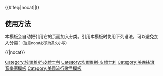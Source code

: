 <noinclude>{{noteTA
|G1=Show
|1=zh-tw:艾維斯; zh-hk:埃爾維斯;zh-cn:埃尔维斯; 
|2=zh-tw:普里斯萊; zh-hk:皮禮士利; zh-cn:普雷斯利; 
|3=zh-hant:麗莎; zh-cn:莉萨; 
|4=zh-tw:百萬四重唱;zh-cn:百万美元四重奏
}}</noinclude>
{{navbox musical artist
| name       = 艾維斯·普里斯萊
| state      = {{{state<includeonly>|collapsed</includeonly>}}}
| title      = [[艾維斯·普里斯萊]]
| bodyclass  = hlist
| background = solo_singer

| above=

*{{link-en|艾維斯·普里斯萊的專輯目錄|Elvis Presley albums discography|專輯目錄}}
*{{link-en|艾維斯·普里斯萊的單曲目錄|Elvis Presley singles discography|單曲目錄}}
*{{link-en|艾維斯·普里斯萊的電影和電視節目|Elvis Presley on film and television|電影錦集}}

| group1 = 錄音室專輯
| list1  =
* [[艾維斯·普里斯萊 (同名專輯)|《艾維斯·普里斯萊》]]

* {{link-en|艾維斯 (1956年專輯)|Elvis (1956 album)|《艾維斯》}}
*《[[Peace in the Valley (迷你專輯)|Peace in the Valley]]》 <small>(迷你專輯)</small>
*{{link-en|艾維斯的聖誕集錦|Elvis' Christmas Album|《艾維斯的聖誕集錦》}}
*《[[For LP Fans Only]]》
*《[[A Date with Elvis]]》
*{{link-en|艾維斯回來了！|Elvis Is Back!|《艾維斯回來了！》}}
*《[[His Hand in Mine]]》
*《[[Something for Everybody]]》
*《[[Pot Luck (Elvis Presley album)|Pot Luck]]》
*《[[Elvis for Everyone!]]》
*《[[How Great Thou Art (Elvis Presley album)|How Great Thou Art]]》
*《[[From Elvis in Memphis]]》
*《[[From Memphis to Vegas/From Vegas to Memphis]]》
*《[[Elvis Country (I'm 10,000 Years Old)]]》
*{{link-en|來自貓王的情書|Love Letters From Elvis|《來自貓王的情書》}}
*《[[Elvis sings The Wonderful World of Christmas]]》
*《[[Elvis Now]]》
* {{link-en|He Touched Me (專輯)|He Touched Me (album)|《He Touched Me》}}
* {{link-en|艾維斯 (1973年專輯)|Elvis (1973 album)|《艾維斯》}}
*《[[Raised on Rock/For Ol' Times Sake]]》
*{{link-en|美好時光 (艾維斯·普里斯萊的專輯)|Good Times (Elvis Presley album)|《美好時光》}}
*《[[Promised Land (Elvis Presley album)|Promised Land]]》
*{{link-en|今日 (艾維斯·普里斯萊的專輯)|Today (Elvis Presley album)|《今日》}}
*《[[From Elvis Presley Boulevard, Memphis, Tennessee]]》
*《[[Moody Blue]]》

| group2 = 現場演唱會專輯
| list2  =
*《[[On Stage (Elvis Presley album)|On Stage]]》
*《[[As Recorded at Madison Square Garden]]》
*《[[Aloha from Hawaii Via Satellite (album)|Aloha from Hawaii Via Satellite]]》
*《[[Elvis Recorded Live on Stage in Memphis]]》
*《[[Having Fun with Elvis on Stage]]》
*《[[Elvis in Concert (album)|Elvis in Concert]]》
*《[[An Afternoon in the Garden]]》

| group3 = 電影原聲帶
| list3  =
*《[[Loving You (album)|Loving You]]》
*《[[King Creole (album)|King Creole]]》
*《[[G.I. Blues (album)|G.I. Blues]]》
* {{link-en|藍色夏威夷 (艾維斯·普里斯萊的專輯)|Blue Hawaii (Elvis Presley album)|《藍色夏威夷》}}
*《[[Girls! Girls! Girls! (album)|Girls! Girls! Girls!]]》
*《[[It Happened at the World's Fair (album)|It Happened at the World's Fair]]》
*《[[Fun in Acapulco (album)|Fun in Acapulco]]》
*《[[Kissin' Cousins (album)|Kissin' Cousins]]》
*《[[Roustabout (album)|Roustabout]]》
*《[[Girl Happy (album)|Girl Happy]]》
*《[[Harum Scarum (album)|Harum Scarum]]》
*《[[Frankie and Johnny (album)|Frankie and Johnny]]》
*《[[Paradise, Hawaiian Style (album)|Paradise Hawaiian Style]]》
*《[[Spinout (album)|Spinout]]》
*《[[Double Trouble (Elvis Presley album)|Double Trouble]]》
*《[[Clambake (album)|Clambake]]》
*《[[Speedway (album)|Speedway]]》
*{{link-en|艾維斯 (NBC電視特別節目)|Elvis (NBC TV Special)|《艾維斯》}}
*《[[That's the Way It Is (Elvis Presley album)|That's the Way It Is]]》
*{{link-en|貓王萬歲 (專輯)|Viva Elvis (album)|《貓王萬歲》}}

| group4 = 合輯
| list4  =
*《[[Elvis' Golden Records]]》
*《[[50,000,000 Elvis Fans Can't Be Wrong]]》
*《[[Elvis' Golden Records Volume 3]]》
*《[[Elvis' Gold Records Volume 4]]》
*《[[Elvis Sings Flaming Star]]》
*《[[Let's Be Friends]]》
*《[[Almost in Love]]》
*《[[C'mon Everybody (album)|C'mon Everybody]]》
*《[[I Got Lucky]]》
*《[[Elvis: A Legendary Performer Volume 1]]》
*《[[Elvis' 40 Greatest]]》
*《[[Pure Gold (Elvis Presley album)|Pure Gold]]》
*《[[Elvis: A Legendary Performer Volume 2]]》
*《[[The Sun Sessions]]》
*《[[Welcome to My World (Elvis Presley album)|Welcome to My World]]》
*《[[Mahalo from Elvis]]》
*《[[Elvis: A Legendary Performer Volume 3]]》
*{{link-en|艾維斯：暢銷單曲精選輯一|Elvis: Greatest Hits Volume 1|《暢銷單曲精選輯一》}}
*《[[Elvis' Gold Records Volume 5]]》
*《[[Amazing Grace: His Greatest Sacred Performances]]》
*《[[Command Performances: The Essential 60s Masters II]]》
*《[[Elvis 56]]》
*{{link-en|虎人 (專輯)|Tiger Man (album)|《虎人》}}
*《[[Memories: The '68 Comeback Special]]》
*《[[Sunrise (Elvis Presley album)|Sunrise]]》
*《[[Suspicious Minds (album)|Suspicious Minds: The Memphis 1969 Anthology]]
*《[[ELV1S]]》
*《[[2nd to None]]》
*《[[Elvis at Sun]]》
*《[[Hitstory (Elvis Presley album)|Hitstory]]》
*《[[Elvis Inspirational]]》
*《[[Elvis Rock (album)|Elvis Rock]]》
*《[[Elvis Christmas]]》
*{{link-en|艾維斯·普里斯萊世紀典藏|The Essential Elvis Presley|《艾維斯·普里斯萊世紀典藏》}}
*《[[Christmas Duets]]》
*《[[If I Can Dream (album)|If I Can Dream]]》
*《[[Way Down in the Jungle Room]]》
*《[[The Wonder of You (Elvis Presley album)|The Wonder of You]]》

| group5 = 套裝
| list5  =
*《[[Worldwide 50 Gold Award Hits Vol. 1]]》
*《[[The King of Rock 'n' Roll: The Complete 50's Masters]]》
*《[[From Nashville to Memphis: The Essential '60s Masters]]》
*《[[Walk a Mile in My Shoes: The Essential '70s Masters]]》
*《[[Live in Las Vegas (Elvis Presley album)|Live in Las Vegas]]》
*{{link-en|今日、明日和永遠 (艾維斯普·利斯萊的專輯)|Today, Tomorrow, and Forever (Elvis Presley album)|《今日、明日和永遠》}}
*《[[Elvis the King]]》
*《[[Elvis (1968 TV program)#Complete '68 Comeback Special|The Complete '68 Comeback Special]]》
*《[[The Complete Elvis Presley Masters]]》

| group6 = 私售
| list6 =
*{{link-en|貓王的狗屎精選集|Elvis' Greatest Shit|《貓王的狗屎單曲精選集》}}

| group7 = 傳記電影
| list7  =
*《[[貓王 (1979年電影)|貓王]]》（1979年電影）
*《{{link-en|貓王拜訪尼克森|Elvis Meets Nixon|貓王拜訪尼克森}}》
*《{{link-en|Elvis (迷你劇)|Elvis (miniseries)|艾維斯}}》（2005年迷你劇）
*《[[當貓王碰上總統]]》
*《[[貓王艾維斯]]》（2022年電影）

| group8 = 紀錄片
| list8  =
*《[[The Pied Piper of Cleveland]]》
*《[[Elvis: That's the Way It Is]]》
*《[[Elvis on Tour]]》
*《[[This Is Elvis]]》
*《[[The New Gladiators (film)|The New Gladiators]]》

| group9 = 電視特別節目
| list9  =
*《[[The Frank Sinatra Timex Show: Welcome Home Elvis]]》
*《[[Elvis (1968 TV program)|Elvis Presley's '68 Comeback Special]]》
*《[[Aloha from Hawaii Via Satellite]]》
*《[[Elvis in Concert]]》

| group10 =關於貓王<br/>的舞臺表演
| list10  =
* 《[[Cooking with Elvis]]》
* 《[[All Shook Up (musical)|All Shook Up]]》
* 《[[Elvis (musical)|Elvis. The Musical]]》
* 《[[Elvis: The Concert]]》
* {{link-en|貓王萬歲|Viva Elvis|《貓王萬歲》}}

| group11 = 前十名單曲
| list11  =

*[[傷心旅館|{{單雙書號轉換|傷心旅館}}]]（"{{lang|en|Heartbreak Hotel}}"）
*{{單雙書號轉換|[[I Want You, I Need You, I Love You]]}}
*{{單雙書號轉換|[[Don't Be Cruel]]}}
* {{link-en|獵犬 (歌曲)|Hound Dog (song)|{{單雙書號轉換|獵犬}}}}
* {{link-en|溫柔地愛我|Love Me Tender (song)|{{單雙書號轉換|溫柔地愛我}}}}
*{{單雙書號轉換|[[Love Me (Leiber/Stoller song)|Love Me]]}}
*{{單雙書號轉換|[[Too Much (Elvis Presley song)|Too Much]]}}
*{{單雙書號轉換|[[All Shook Up]]}}
*{{link-en|（讓我作妳的）泰迪熊|(Let Me Be Your) Teddy Bear|{{單雙書號轉換|（讓我作妳的）泰迪熊}}}}
* {{link-en|監獄搖滾 (歌曲)|Jailhouse Rock (song)|{{單雙書號轉換|監獄搖滾}}}}
* {{link-en|不要 (艾維斯·普里斯萊的歌曲)|Don't (Elvis Presley song)|{{單雙書號轉換|不要}}}}
*{{單雙書號轉換|[[Wear My Ring Around Your Neck]]}}
*{{單雙書號轉換|[[Hard Headed Woman]]}}
* {{link-en|一夜 (歌曲)|One Night (song)|{{單雙書號轉換|一夜}}}}
*{{單雙書號轉換|[[I Got Stung]]}}
*{{單雙書號轉換|[[(Now and Then There's) A Fool Such as I]]}}
*{{link-en|今夜我需要妳的愛|I Need Your Love Tonight|{{單雙書號轉換|今夜我需要妳的愛}}}}
*{{單雙書號轉換|[[A Big Hunk o' Love]]}}
*{{單雙書號轉換|[[Stuck on You (Elvis Presley song)|Stuck on You]]}}
*{{單雙書號轉換|[[It's Now or Never (song)|It's Now or Never]]}}
*{{單雙書號轉換|[[Are You Lonesome Tonight? (song)|Are You Lonesome Tonight?]]}}
*{{單雙書號轉換|[[Surrender (Elvis Presley song)|Surrender]]}}
*{{單雙書號轉換|[[I Feel So Bad]]}}
*{{單雙書號轉換|[[(Marie's the Name) His Latest Flame]]}}
* {{link-en|妹妹 (艾維斯·普里斯萊的歌曲)|Little Sister (Elvis Presley songs)|{{單雙書號轉換|妹妹}}}}
*[[墮入情網|{{單雙書號轉換|墮入情網}}]]（"{{lang|en|Can't Help Falling In Love}}"）
*{{單雙書號轉換|[[Good Luck Charm]]}}
*{{單雙書號轉換|[[She's Not You]]}}
*{{單雙書號轉換|[[Return to Sender (song)|Return to Sender]]}}
*{{單雙書號轉換|[[(You're the) Devil in Disguise|(You're The) Devil in Disguise]]}}
*{{單雙書號轉換|[[Bossa Nova Baby]]}}
* {{link-en|教堂哭泣|Crying In The Chapel|{{單雙書號轉換|教堂哭泣}}}}
*{{單雙書號轉換|[[In the Ghetto]]}}
*{{單雙書號轉換|[[Suspicious Minds]]}}
*{{單雙書號轉換|[[Don't Cry Daddy]]}}
*{{單雙書號轉換|[[The Wonder of You]]}}
*{{單雙書號轉換|[[Burning Love]]}}

| group12 =相關人物
| list12  =
* {{link-en|山姆·菲利普斯|Sam Phillips}}
* {{link-en|藍月男孩|The Blue Moon Boys}}
* {{link-en|The Jordanaires|The Jordanaires}}
* [[The Imperials]]
* [[The Sweet Inspirations]]
* {{link-en|TCB樂團|TCB Band}}
* {{link-en|J·D·索姆奈|J. D. Sumner}}
* {{link-en|史蒂芬·H·肖爾斯|Stephen H. Sholes}}
* [[June Juanico]]
* [[Memphis Mafia]]
* {{link-en|湯姆·帕克|Colonel Tom Parker|湯姆·帕克上校}}
* [[George C. Nichopoulos]]
* [[麗莎·瑪麗·普里斯萊]]
* [[普莉西拉·普里斯萊]]
* [[Judy Spreckels]]
* [[Linda Thompson (actress)|Linda Thompson]]
* [[Ginger Alden]]
* [[Larry Geller]]

| group13 = 相關條目
| list13  =
*[[艾維斯·普里斯萊出生地|生地]]
* [[優雅園]]
* {{link-en|艾維斯·普里斯萊的文化描繪|Cultural depictions of Elvis Presley|文化描繪}}
* {{link-en|艾維斯·普里斯萊的文化影響|Cultural_depictions_of_Elvis_Presley|文化影響}}
* {{link-en|艾維斯·普里斯萊的人際關係|Personal relationships of Elvis Presley|人際關係}}
* {{link-en|貓王模仿者|Elvis impersonator|模仿者}}
* {{link-en|貓王和格萊蒂絲|Elvis and Gladys|《貓王和格萊蒂絲》}}
* {{link-en|貓王與我|Elvis and Me|《貓王與我》}}
* {{link-en|Elvis-A-Rama博物館|Elvis-A-Rama Museum}}
* {{link-en|艾維斯·普里斯萊的暢銷單曲列表|List of Elvis Presley hit singles|暢銷單曲}}
* {{link-en|艾維斯·普里斯萊在太陽唱片錄製的歌曲列表|List of songs recorded by Elvis Presley on the Sun label|太陽唱片}}
* {{link-en|百萬四重唱|Million Dollar Quartet}}
* [[艾維斯·普里斯萊歌曲列表|歌曲列表]]
* {{link-en|有關或提及艾維斯·普里斯萊的歌曲列表|List of songs about or referencing Elvis Presley|相關歌曲}}
* {{link-en|艾維斯·普里斯萊企業|Elvis Presley Enterprises}}
*[[艾維斯·普里斯萊被選入的名人堂列表|名人堂]]
* 「{{link-en|貓王已經離開現場了|Elvis has left the building}}」
* {{link-en|貓王電臺|Elvis Radio}}
* {{link-en|聯邦調查局對艾維斯·普里斯萊的檔案|FBI files on Elvis Presley}}
* {{link-en|艾維斯·普里斯萊的軍旅生涯|Elvis Presley's Army career|軍旅生涯}}
* [[八個貓王|《八個貓王》]]
* [[三個貓王|《三個貓王》]]
* {{link-en|艾維斯·普里斯萊的粉紅凱迪拉克|Elvis Presley's Pink Cadillac}}
* {{link-en|艾維斯·普里斯萊的吉他|Elvis Presley's guitars}}
* {{link-en|艾維斯·普里斯萊永恆紀念郵票|Elvis Presley Forever stamp|永恆紀念郵票}}
* [[關於艾維斯·普里斯萊的陰謀論|相關陰謀論]]

| below =
* {{Icon|Book}}{{link-en|圖書:艾維斯·普里斯萊|Book:Elvis Presley|圖書}}
* {{Icon|Category}} [[:分類:埃爾維斯·皮禮士利|分類]]
* {{Icon|Portal}}{{link-en|首頁:艾維斯·普里斯萊|Portal:Elvis Presley|首頁}}
* {{Icon|WikiProject}}{{link-en|維基百科:艾維斯·普里斯萊專題|Wikipedia:WikiProject Elvis Presley|專題}}

}}<includeonly>{{#ifeq:{{{1}}}|nocat||[[Category:埃爾維斯·皮禮士利]]}}</includeonly><noinclude>

== 使用方法 ==
本模板会自动把引用它的页面加入分类。引用本模板时使用下列语法，可以避免加入分类：<small>（注意nocat必须为英文小写）</small>
 
<nowiki>{{</nowiki>{{PAGENAME}}<nowiki>|nocat}}</nowiki>

[[Category:埃爾維斯·皮禮士利]]
[[Category:美國搖滾音樂家模板]]
[[Category:美國流行歌手模板]]
</noinclude>